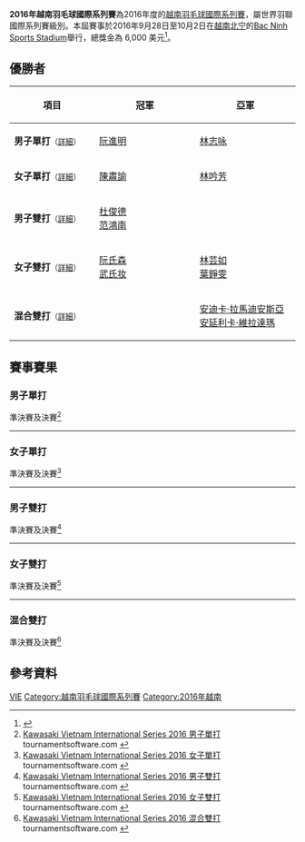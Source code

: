{{noteTA|G1=Badminton}}
{{infobox badminton event
|name           = 2016年越南羽毛球國際系列賽
|image          = 
|size           = 
|caption        =
|dates          = 2016年9月28日－10月2日
|number_edition =
|level          = 4B
|prize_money    = 6,000 美元
|location       = {{VIE}}[[北宁|北宁]]
|venue          = [[Bac_Ninh_Sports_Stadium|Bac Ninh Sports Stadium]]
|previous       = 2015年越南羽毛球國際系列賽 
|next           = 2017年越南羽毛球國際系列賽
}}
'''2016年越南羽毛球國際系列賽'''為2016年度的[[越南羽毛球國際系列賽|越南羽毛球國際系列賽]]，屬世界羽聯國際系列賽級別。本屆賽事於2016年9月28日至10月2日在[[越南|越南]][[北宁|北宁]]的[[Bac_Ninh_Sports_Stadium|Bac Ninh Sports Stadium]]舉行，總獎金為 6,000 美元<ref>{{cite web|title=KAWASAKI VIETNAM INTERNATIONAL SERIES 2016 - Prospectus|url=http://www.bwfbadminton.org/tournamentcalendar_event.aspx?id=30544|publisher=Vietnam Badminton Federation (VBF)|accessdate=2016-10-01|archive-date=2016-10-03|archive-url=https://web.archive.org/web/20161003114319/http://www.bwfbadminton.org/tournamentcalendar_event.aspx?id=30544|dead-url=no}}{{en}}</ref>。

== 優勝者 ==
{| class=wikitable style="font-size:small"
!width="200"|項目
!width="250"|冠軍
!width="250"|亞軍
|-
|'''男子單打'''<small>（[[#男子單打|詳細]]）</small>
|{{flagicon|VIE}} [[阮進明|阮進明]]
|{{flagicon|MAS}} [[林志咏|林志咏]]
|-
|'''女子單打'''<small>（[[#女子單打|詳細]]）</small>
|{{flagicon|TPE}} [[陳肅諭|陳肅諭]]
|{{flagicon|MAS}} [[林吟芳|林吟芳]]
|-
|'''男子雙打'''<small>（[[#男子雙打|詳細]]）</small>
|{{flagicon|VIE}} [[杜俊德|杜俊德]]<br/>{{flagicon|VIE}} [[范鴻南|范鴻南]]
|{{nowrap|{{flagicon|MAS}} [[吳世飛|吳世飛]]<br/>{{flagicon|MAS}} [[努·伊祖丁·穆罕默德·侞薩尼|努·伊祖丁·穆罕默德·侞薩尼]]}}
|-
|'''女子雙打'''<small>（[[#女子雙打|詳細]]）</small>
|{{flagicon|VIE}} [[阮氏森|阮氏森]] <br/>{{flagicon|VIE}} [[武氏妆|武氏妆]]
|{{flagicon|MAS}} [[林芸如|林芸如]] <br/>{{flagicon|MAS}} [[葉錚雯|葉錚雯]]
|-
|'''混合雙打'''<small>（[[#混合雙打|詳細]]）</small>
|{{nowrap|{{flagicon|INA}} [[里诺夫·里瓦尔迪|里诺夫·里瓦尔迪]]<br/>{{flagicon|INA}} [[瓦尼亚·阿里安蒂·苏科措|瓦尼亚·阿里安蒂·苏科措]]}}
|{{flagicon|INA}} [[安迪卡·拉馬迪安斯亞|安迪卡·拉馬迪安斯亞]]<br/>{{flagicon|INA}} [[安延利卡·維拉達瑪|安延利卡·維拉達瑪]]
|}

== 賽事賽果 ==
=== 男子單打 ===
;準決賽及決賽<ref name="MS">[http://bwf.tournamentsoftware.com/sport/draw.aspx?id=3ED5A997-FEB7-4AF5-BA69-CF12F68F8590&draw=7 Kawasaki Vietnam International Series 2016 男子單打] tournamentsoftware.com {{en}}</ref>
{{4TeamBracket-Tennis3-v2
| team-width=200
| RD1-seed1=1
| RD1-team1='''{{flagicon|VIE}} [[阮進明|阮進明]]
| RD1-score1-1='''21
| RD1-score1-2='''21
| RD1-score1-3=
| RD1-seed2=10
| RD1-team2={{flagicon|TPE}} [[陳俊維|陳俊維]]
| RD1-score2-1=13
| RD1-score2-2=10
| RD1-score2-3=

| RD1-seed3=5
| RD1-team3='''{{flagicon|MAS}} [[林志咏|林志咏]]
| RD1-score3-1='''26
| RD1-score3-2='''21
| RD1-score3-3=
| RD1-seed4=
| RD1-team4={{flagicon|KOR}} [[任勝基|任勝基]]
| RD1-score4-1=24
| RD1-score4-2=4
| RD1-score4-3=

| RD2-seed1=1
| RD2-team1='''{{flagicon|VIE}} [[阮進明|阮進明]]
| RD2-score1-1='''21
| RD2-score1-2='''23
| RD2-score1-3=
| RD2-seed2=5
| RD2-team2={{flagicon|MAS}} [[林志咏|林志咏]]
| RD2-score2-1=19
| RD2-score2-2=21
| RD2-score2-3=
}}
----

=== 女子單打 ===
;準決賽及決賽<ref name="WS">[http://bwf.tournamentsoftware.com/sport/draw.aspx?id=3ED5A997-FEB7-4AF5-BA69-CF12F68F8590&draw=6 Kawasaki Vietnam International Series 2016 女子單打] tournamentsoftware.com {{en}}</ref>
{{4TeamBracket-Tennis3-v2
| team-width=200
| RD1-seed1=
| RD1-team1='''{{flagicon|TPE}} [[陳肅諭|陳肅諭]]
| RD1-score1-1=14
| RD1-score1-2='''21
| RD1-score1-3='''21
| RD1-seed2=
| RD1-team2={{flagicon|TPE}} [[林盈君|林盈君]]
| RD1-score2-1='''21
| RD1-score2-2=11
| RD1-score2-3=14

| RD1-seed3=4
| RD1-team3={{flagicon|TPE}} [[宋碩芸|宋碩芸]]
| RD1-score3-1=15
| RD1-score3-2=16
| RD1-score3-3=
| RD1-seed4=2
| RD1-team4='''{{flagicon|MAS}} [[林吟芳|林吟芳]]
| RD1-score4-1='''21
| RD1-score4-2='''21
| RD1-score4-3=

| RD2-seed1=
| RD2-team1='''{{flagicon|TPE}} [[陳肅諭|陳肅諭]]
| RD2-score1-1='''21
| RD2-score1-2='''23
| RD2-score1-3=
| RD2-seed2=2
| RD2-team2={{flagicon|MAS}} [[林吟芳|林吟芳]]
| RD2-score2-1=19
| RD2-score2-2=21
| RD2-score2-3=
}}
----

=== 男子雙打 ===
;準決賽及決賽<ref name="MD">[http://bwf.tournamentsoftware.com/sport/draw.aspx?id=3ED5A997-FEB7-4AF5-BA69-CF12F68F8590&draw=4 Kawasaki Vietnam International Series 2016 男子雙打] {{Wayback|url=http://bwf.tournamentsoftware.com/sport/draw.aspx?id=3ED5A997-FEB7-4AF5-BA69-CF12F68F8590&draw=4 |date=20191214192249 }} tournamentsoftware.com {{en}}</ref>
{{4TeamBracket-Tennis3-v2
| team-width=200
| RD1-seed1=6
| RD1-team1='''{{nowrap|{{flagicon|MAS}} [[吳世飛|吳世飛]]<br/> {{flagicon|MAS}} [[努·伊祖丁·穆罕默德·侞薩尼|努·伊祖丁·穆罕默德·侞薩尼]]}}
| RD1-score1-1='''21
| RD1-score1-2=15
| RD1-score1-3='''21
| RD1-seed2=3
| RD1-team2={{flagicon|MAS}} [[李健亿|李健亿]]<br/> {{flagicon|MAS}} [[林政廷|林政廷]]
| RD1-score2-1=16
| RD1-score2-2='''21
| RD1-score2-3=10

| RD1-seed3=4
| RD1-team3={{flagicon|TPE}} [[柏禮維|柏禮維]] <br/> {{flagicon|TPE}} [[楊明哲|楊明哲]]
| RD1-score3-1=17
| RD1-score3-2=11
| RD1-score3-3=
| RD1-seed4=2
| RD1-team4='''{{flagicon|VIE}} [[杜俊德|杜俊德]]<br/> {{flagicon|VIE}} [[范鴻南|范鴻南]]
| RD1-score4-1='''21
| RD1-score4-2='''21
| RD1-score4-3=

| RD2-seed1=6
| RD2-team1={{nowrap|{{flagicon|MAS}} [[吳世飛|吳世飛]]<br/> {{flagicon|MAS}} [[努·伊祖丁·穆罕默德·侞薩尼|努·伊祖丁·穆罕默德·侞薩尼]]}}
| RD2-score1-1='''21
| RD2-score1-2=19
| RD2-score1-3=20
| RD2-seed2=2
| RD2-team2='''{{flagicon|VIE}} [[杜俊德|杜俊德]]<br/> {{flagicon|VIE}} [[范鴻南|范鴻南]]
| RD2-score2-1=17
| RD2-score2-2='''21
| RD2-score2-3='''22
}}
----

=== 女子雙打 ===
;準決賽及決賽<ref name="WD">[http://bwf.tournamentsoftware.com/sport/draw.aspx?id=3ED5A997-FEB7-4AF5-BA69-CF12F68F8590&draw=2 Kawasaki Vietnam International Series 2016 女子雙打] tournamentsoftware.com {{en}}</ref>
{{4TeamBracket-Tennis3-v2
| team-width=200
| RD1-seed1=1
| RD1-team1='''{{flagicon|VIE}} [[阮氏森|阮氏森]] <br/> {{flagicon|VIE}} [[武氏妆|武氏妆]]
| RD1-score1-1='''21
| RD1-score1-2='''21
| RD1-score1-3=
| RD1-seed2=4
| RD1-team2={{flagicon|THA}} [[Suchanya_Kanchanasaka|Suchanya Kanchanasaka]] <br/> {{flagicon|THA}} [[Kornkamon_Sukklad|Kornkamon Sukklad]]
| RD1-score2-1=18
| RD1-score2-2=12
| RD1-score2-3=

| RD1-seed3=
| RD1-team3='''{{flagicon|MAS}} [[林芸如|林芸如]] <br/> {{flagicon|MAS}} [[葉錚雯|葉錚雯]]
| RD1-score3-1='''21
| RD1-score3-2='''21
| RD1-score3-3=
| RD1-seed4=2
| RD1-team4={{flagicon|MAS}} [[Lee_Zhi_Qing|Lee Zhi Qing]] <br/> {{flagicon|IND}} [[普拉加克塔·沙旺特|普拉加克塔·沙旺特]]
| RD1-score4-1=10
| RD1-score4-2=10
| RD1-score4-3=

| RD2-seed1=1
| RD2-team1='''{{flagicon|VIE}} [[阮氏森|阮氏森]] <br/> {{flagicon|VIE}} [[武氏妆|武氏妆]]
| RD2-score1-1='''21
| RD2-score1-2='''24
| RD2-score1-3=
| RD2-seed2=
| RD2-team2={{flagicon|MAS}} [[林芸如|林芸如]] <br/> {{flagicon|MAS}} [[葉錚雯|葉錚雯]]
| RD2-score2-1=18
| RD2-score2-2=22
| RD2-score2-3=
}}
----

=== 混合雙打 ===
;準決賽及決賽<ref name="XD">[http://bwf.tournamentsoftware.com/sport/draw.aspx?id=3ED5A997-FEB7-4AF5-BA69-CF12F68F8590&draw=1 Kawasaki Vietnam International Series 2016 混合雙打] tournamentsoftware.com {{en}}</ref>
{{4TeamBracket-Tennis3-v2
| team-width=200
| RD1-seed1=
| RD1-team1={{flagicon|SIN}} [[Bimo_Adi_Prakoso|Bimo Adi Prakoso]]<br/> {{flagicon|SIN}} [[金羽佳|金羽佳]]
| RD1-score1-1=17
| RD1-score1-2=13
| RD1-score1-3=
| RD1-seed2=3
| RD1-team2='''{{nowrap|{{flagicon|INA}} [[里诺夫·里瓦尔迪|里诺夫·里瓦尔迪]]<br/> {{flagicon|INA}} [[瓦尼亚·阿里安蒂·苏科措|瓦尼亚·阿里安蒂·苏科措]]}}
| RD1-score2-1='''21
| RD1-score2-2='''21
| RD1-score2-3=

| RD1-seed3=
| RD1-team3='''{{flagicon|INA}} [[安迪卡·拉馬迪安斯亞|安迪卡·拉馬迪安斯亞]]<br/> {{flagicon|INA}} [[安延利卡·維拉達瑪|安延利卡·維拉達瑪]]
| RD1-score3-1='''21
| RD1-score3-2=20
| RD1-score3-3='''21
| RD1-seed4=2
| RD1-team4={{flagicon|MAS}} [[约根德兰·克里希南|约根德兰·克里希南]]<br/> {{flagicon|IND}} [[普拉加克塔·沙旺特|普拉加克塔·沙旺特]]
| RD1-score4-1=14
| RD1-score4-2='''22
| RD1-score4-3=18

| RD2-seed1=3
| RD2-team1='''{{nowrap|{{flagicon|INA}} [[里诺夫·里瓦尔迪|里诺夫·里瓦尔迪]]<br/> {{flagicon|INA}} [[瓦尼亚·阿里安蒂·苏科措|瓦尼亚·阿里安蒂·苏科措]]}}
| RD2-score1-1='''21
| RD2-score1-2='''22
| RD2-score1-3=
| RD2-seed2=
| RD2-team2={{flagicon|INA}} [[安迪卡·拉馬迪安斯亞|安迪卡·拉馬迪安斯亞]]<br/> {{flagicon|INA}} [[安延利卡·維拉達瑪|安延利卡·維拉達瑪]]
| RD2-score2-1=15
| RD2-score2-2=20
| RD2-score2-3=
}}

== 參考資料 ==
{{Reflist}}

[[Category:2016年世界羽聯國際系列賽|VIE]]
[[Category:越南羽毛球國際系列賽|Category:越南羽毛球國際系列賽]]
[[Category:2016年越南|Category:2016年越南]]